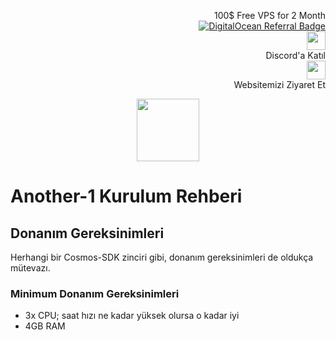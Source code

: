 <p style="font-size:14px" align="right">
 100$ Free VPS for 2 Month <br>
 <a target="_blank" href="https://www.digitalocean.com/?refcode=410c988c8b3e&utm_campaign=Referral_Invite&utm_medium=Referral_Program&utm_source=badge"><img src="https://web-platforms.sfo2.cdn.digitaloceanspaces.com/WWW/Badge%201.svg" alt="DigitalOcean Referral Badge" /></a></br>
<a href="https://discord.gg/ypx7mJ6Zzb" target="_blank"><img src="https://cdn.logojoy.com/wp-content/uploads/20210422095037/discord-mascot.png" width="30"/></a><br> Discord'a Katıl <br>
<a href="https://nodeist.site/" target="_blank"><img src="https://raw.githubusercontent.com/Nodeist/Testnet_Kurulumlar/main/logo.png" width="30"/></a><br> Websitemizi Ziyaret Et <br>
</p>



<p align="center">
  <img height="100" src="https://i.hizliresim.com/cdpen5h.png">
</p>

# Another-1 Kurulum Rehberi
## Donanım Gereksinimleri
Herhangi bir Cosmos-SDK zinciri gibi, donanım gereksinimleri de oldukça mütevazı.

### Minimum Donanım Gereksinimleri
 - 3x CPU; saat hızı ne kadar yüksek olursa o kadar iyi
 - 4GB RAM
